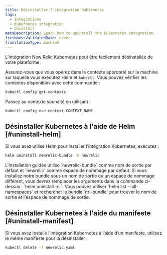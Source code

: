```yaml
---
title: Désinstaller l'intégration Kubernetes
tags:
  - Integrations
  - Kubernetes integration
  - Uninstall
metaDescription: Learn how to uninstall the Kubernetes integration.
freshnessValidatedDate: never
translationType: machine
---
```


L&apos;intégration New Relic Kubernetes peut être facilement désinstallée de votre plateforme.

Assurez-vous que vous opérez dans le contexte approprié sur la machine sur laquelle vous exécutez Helm et `kubectl`. Vous pouvez vérifier les contextes disponibles avec cette commande :

```bash
kubectl config get-contexts
```

Passez au contexte souhaité en utilisant :

```bash
kubectl config use-context CONTEXT_NAME
```

## Désinstaller Kubernetes à l&apos;aide de Helm [#uninstall-helm]

Si vous avez utilisé Helm pour installer l’intégration Kubernetes, exécutez :

```bash
helm uninstall newrelic-bundle -n newrelic
```

<Callout variant="important">
  L&apos;installation guidée utilise `newrelic-bundle` comme nom de sortie par défaut et `newrelic` comme espace de nommage par défaut. Si vous installez notre bundle sous un nom de sortie ou un espace de nommage différent, vous devrez remplacer les arguments dans la commande ci-dessus : `helm uninstall <RELEASE-NAME> -n <RELEASE-NAMESPACE>`. Vous pouvez utiliser `helm list --all-namespaces` et rechercher le bundle `nri-bundle` pour trouver le nom de sortie et l&apos;espace de nommage de sortie.
</Callout>

## Désinstaller Kubernetes à l&apos;aide du manifeste [#uninstall-manifest]

Si vous avez installé l’intégration Kubernetes à l’aide d’un manifeste, utilisez le même manifeste pour la désinstaller :

```bash
kubectl delete -f newrelic.yaml
```